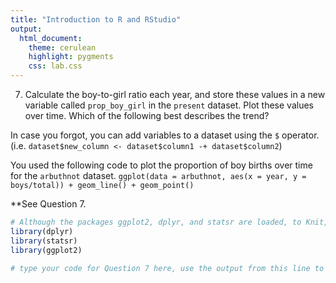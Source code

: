 ```yaml
---
title: "Introduction to R and RStudio"
output:
  html_document: 
    theme: cerulean 
    highlight: pygments
    css: lab.css 
---
```



7. Calculate the boy-to-girl ratio each year, and store these values in a new variable called `prop_boy_girl` in the `present` dataset. Plot these values over time. Which of the following best describes the trend? 

In case you forgot, you can add variables to a dataset using the `$` operator.  (i.e. `dataset$new_column <- dataset$column1 -+ dataset$column2`)

You used the following code to plot the proportion of boy births over time for the `arbuthnot` dataset.
`ggplot(data = arbuthnot, aes(x = year, y = boys/total)) + geom_line() + geom_point()`

**See Question 7.

```r
# Although the packages ggplot2, dplyr, and statsr are loaded, to Knit, you must have the library functions in your .Rmd file. Don't erase this code block!
library(dplyr)
library(statsr)
library(ggplot2)
```


```r
# type your code for Question 7 here, use the output from this line to answer Question 7, and Knit

```
